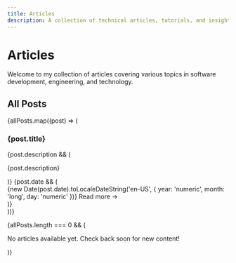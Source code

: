 ```yaml
---
title: Articles
description: A collection of technical articles, tutorials, and insights on software development and engineering.
---
```



# Articles

Welcome to my collection of articles covering various topics in software development, engineering, and technology.

## All Posts

<div className="grid gap-8 mt-8">
  {allPosts.map((post) => (
    <article key={post._id} className="group">
      <Link href={post.slug} className="block">
        <div className="p-6 rounded-lg border border-slate-200 dark:border-slate-800 hover:border-blue-300 dark:hover:border-blue-700 transition-all duration-300 hover:shadow-lg">
          <h3 className="text-xl font-semibold group-hover:text-blue-600 dark:group-hover:text-blue-400 transition-colors mb-3">
            {post.title}
          </h3>
          {post.description && (
            <p className="text-slate-600 dark:text-slate-400 mb-4 leading-relaxed">
              {post.description}
            </p>
          )}
          {post.date && (
            <div className="flex items-center justify-between">
              <span className="text-sm text-slate-500 dark:text-slate-500">
                {new Date(post.date).toLocaleDateString('en-US', {
                  year: 'numeric',
                  month: 'long',
                  day: 'numeric'
                })}
              </span>
              <span className="text-sm text-blue-600 dark:text-blue-400 font-medium group-hover:translate-x-1 transition-transform">
                Read more →
              </span>
            </div>
          )}
        </div>
      </Link>
    </article>
  ))}
</div>

{allPosts.length === 0 && (
  <div className="text-center py-12">
    <p className="text-slate-600 dark:text-slate-400">
      No articles available yet. Check back soon for new content!
    </p>
  </div>
)}
